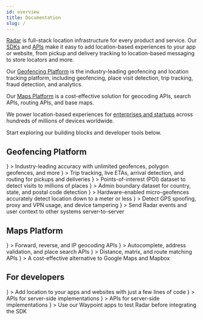 ```yaml
---
id: overview
title: Documentation
slug: /
---
```




[Radar](https://radar.com) is full-stack location infrastructure for every product and service. Our [SDKs](/sdk) and [APIs](/api) make it easy to add location-based experiences to your app or website, from pickup and delivery tracking to location-based messaging to store locators and more.

Our [Geofencing Platform](/documentation/geofencing/overview) is the industry-leading geofencing and location tracking platform, including geofencing, place visit detection, trip tracking, fraud detection, and analytics.

Our [Maps Platform](/documentation/maps/overview) is a cost-effective solution for geocoding APIs, search APIs, routing APIs, and base maps.

We power location-based experiences for [enterprises and startups](https://radar.com/customers) across hundreds of millions of devices worldwide.

Start exploring our building blocks and developer tools below.

## Geofencing Platform

<div className="card-stack">
  <LinkCard linkTo="/geofences">
    <IconCard
      title="Geofences"
      icon={
        <img src={useBaseUrl("/svg/circleGeofences.svg")} />
      }
    >
      Industry-leading accuracy with unlimited geofences, polygon geofences, and more
    </IconCard>
  </LinkCard>

  <LinkCard linkTo="/trip-tracking">
    <IconCard title="Trips"
      icon={
        <img src={useBaseUrl("/svg/circleTrips.svg")} />
      }
    >
      Trip tracking, live ETAs, arrival detection, and routing for pickups and deliveries
    </IconCard>
  </LinkCard>

  <LinkCard linkTo="/places">
    <IconCard title="Places"
      icon={
        <img src={useBaseUrl("/svg/circlePlaces.svg")} />
      }
    >
      Points-of-interest (POI) dataset to detect visits to millions of places
    </IconCard>
  </LinkCard>

  <LinkCard linkTo="/regions">
    <IconCard title="Regions"
      icon={
        <img src={useBaseUrl("/svg/circleRegions.svg")} />
      }
    >
      Admin boundary dataset for country, state, and postal code detection
    </IconCard>
  </LinkCard>

  <LinkCard linkTo="/beacons">
    <IconCard title="Beacons"
      icon={
        <img src={useBaseUrl("/svg/circleBeacons.svg")} />
      }
    >
      Hardware-enabled micro-geofences accurately detect location down to a meter or less
    </IconCard>
  </LinkCard>

  <LinkCard linkTo="/fraud">
    <IconCard title="Fraud"
      icon={
        <img src={useBaseUrl("/svg/circleFraud.svg")} />
      }
    >
      Detect GPS spoofing, proxy and VPN usage, and device tampering
    </IconCard>
  </LinkCard>

  <LinkCard linkTo="/integrations">
    <IconCard title="Integrations"
      icon={
        <img src={useBaseUrl("/svg/circleIntegrations.svg")} />
      }
    >
      Send Radar events and user context to other systems server-to-server
    </IconCard>
  </LinkCard>
</div>

## Maps Platform

<div className="card-stack">
  <LinkCard linkTo="/maps/geocoding">
    <IconCard title="Geocoding APIs"
      icon={
        <img src={useBaseUrl("/svg/circleGeocoding.svg")} />
      }
    >
      Forward, reverse, and IP geocoding APIs
    </IconCard>
  </LinkCard>

  <LinkCard linkTo="/maps/search">
    <IconCard title="Search APIs"
      icon={
        <img src={useBaseUrl("/svg/circleSearch.svg")} />
      }
    >
      Autocomplete, address validation, and place search APIs
    </IconCard>
  </LinkCard>

  <LinkCard linkTo="/maps/routing">
    <IconCard title="Routing APIs"
      icon={
        <img src={useBaseUrl("/svg/circleRouting.svg")} />
      }
    >
      Distance, matrix, and route matching APIs
    </IconCard>
  </LinkCard>

  <LinkCard linkTo="/maps/maps">
    <IconCard title="Maps"
      icon={
        <img src={useBaseUrl("/svg/circleMaps.svg")} />
      }
    >
      A cost-effective alternative to Google Maps and Mapbox
    </IconCard>
  </LinkCard>
</div>

## For developers

<div className="card-stack">
  <LinkCard linkTo="/sdk">
    <IconCard title="SDK Reference"
      icon={
        <img src={useBaseUrl("/svg/circleSDK.svg")} />
      }
    >
      Add location to your apps and websites with just a few lines of code
    </IconCard>
  </LinkCard>

  <LinkCard linkTo="/api">
    <IconCard title="API Reference"
      icon={
        <img src={useBaseUrl("/svg/circleCodeBrackets.svg")} />
      }
    >
      APIs for server-side implementations
    </IconCard>
  </LinkCard>

  <LinkCard linkTo="/tutorials">
    <IconCard title="Tutorials"
      icon={
        <img src={useBaseUrl("/svg/circleBook.svg")} />
      }
    >
      APIs for server-side implementations
    </IconCard>
  </LinkCard>

  <LinkCard linkTo="/waypoint">
    <IconCard title="Waypoint"
      icon={
        <img src={useBaseUrl("/svg/circleToolkit.svg")} />
      }
    >
      Use our Waypoint apps to test Radar before integrating the SDK
    </IconCard>
  </LinkCard>
</div>
